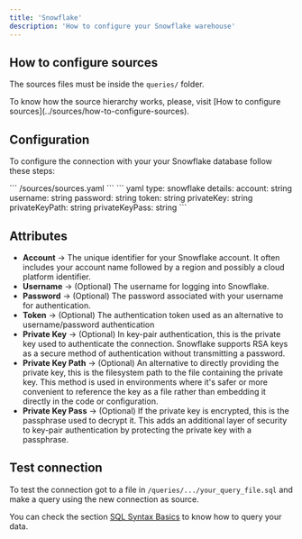 ```yaml
---
title: 'Snowflake'
description: 'How to configure your Snowflake warehouse'
---
```


## How to configure sources

The sources files must be inside the `queries/` folder.

<Note>
  To know how the source hierarchy works, please, visit [How to configure
  sources](../sources/how-to-configure-sources).
</Note>

## Configuration

To configure the connection with your your Snowflake database follow these steps:

<Steps>
  <Step title='Go to the sources file in your Latitude project'>
    ``` /sources/sources.yaml ```
  </Step>
  <Step title='Add the following code for your Snowflake connection'>
    ``` yaml 
    type: snowflake 
    details: 
      account: string
      username: string 
      password: string
      token: string
      privateKey: string
      privateKeyPath: string
      privateKeyPass: string 
    ```
  </Step>
  <Step title='Replace the details section with your info and save'>
  </Step>
  <Step title='Done, now you can test your connection'>
  </Step>
</Steps>

## Attributes

- **Account** → The unique identifier for your Snowflake account. It often includes your account name followed by a region and possibly a cloud platform identifier.
- **Username** → (Optional) The username for logging into Snowflake.
- **Password** → (Optional) The password associated with your username for authentication.
- **Token** → (Optional) The authentication token used as an alternative to username/password authentication
- **Private Key** → (Optional) In key-pair authentication, this is the private key used to authenticate the connection. Snowflake supports RSA keys as a secure method of authentication without transmitting a password.
- **Private Key Path** → (Optional) An alternative to directly providing the private key, this is the filesystem path to the file containing the private key. This method is used in environments where it's safer or more convenient to reference the key as a file rather than embedding it directly in the code or configuration.
- **Private Key Pass** → (Optional) If the private key is encrypted, this is the passphrase used to decrypt it. This adds an additional layer of security to key-pair authentication by protecting the private key with a passphrase.

## Test connection

To test the connection got to a file in `/queries/.../your_query_file.sql` and make a query using the new connection as source.

You can check the section [SQL Syntax Basics](../queries/basics/sql-syntax-basics) to know how to query your data.
